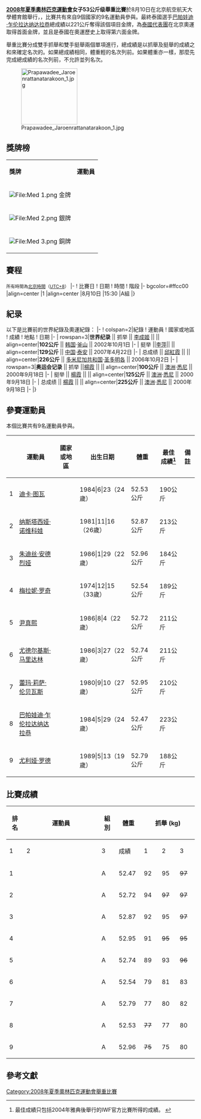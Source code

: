 {{2008年奥运会举重}}
'''[[2008年夏季奧林匹克運動會|2008年夏季奧林匹克運動會]]女子53公斤级舉重比賽'''於8月10日在北京航空航天大學體育館舉行，，比賽共有來自9個國家的9名運動員參與。最終泰國選手[[巴帕娃迪·乍伦拉达纳达拉恭|巴帕娃迪·乍伦拉达纳达拉恭]]總成績以221公斤奪得該個項目金牌，為[[2008年夏季奧林匹克運動會泰國代表團|泰國代表團]]在北京奧運取得首面金牌，並且是泰國在奧運歷史上取得第六面金牌。

舉重比賽分成雙手抓舉和雙手挺舉兩個單項進行，總成績是以抓舉及挺舉的成績之和來確定名次的。如果總成績相同，體重輕的名次列前。如果體重亦一樣，那麼先完成總成績的名次列前，不允許並列名次。

[[File:Prapawadee_Jaroenrattanatarakoon_1.jpg|150px]]

== 獎牌榜 ==
{| class="wikitable"
|- bgcolor="#efefef"
| '''獎牌'''
| '''運動員'''
|-
| bgcolor="gold" | [[File:Med_1.png|File:Med 1.png]] 金牌
|{{flagIOCathlete|[[巴帕瓦迪·乍伦拉达那达拉恭|巴帕瓦迪·乍伦拉达那达拉恭]]|THA|2008年夏季}}
|-
| bgcolor="silver" | [[File:Med_2.png|File:Med 2.png]] 銀牌
|{{flagIOCathlete|[[尹真熙|尹真熙]]|KOR|2008年夏季}}
|-
| bgcolor="cc9966" | [[File:Med_3.png|File:Med 3.png]] 銅牌
|{{flagIOCathlete|[[纳斯塔西娅·诺维科娃|纳斯塔西娅·诺维科娃]]|BLR|2008年夏季}}
|}

== 賽程 ==
<small>所有時間為[[北京時間|北京時間]]（[[UTC+8|UTC+8]]）</small>
{{start box}}
|-
! 比賽日 
! 日期
! 時間
! 階段 
|- bgcolor=#ffcc00 
|align=center |1
|align=center |8月10日
|15:30 
|A組			
|}


== 紀录 ==
以下是比賽前的世界紀錄及奧運紀錄：
{{start box}}
|-
! colspan=2|紀錄 
! 運動員
! 國家或地區
! 成績
! 地點
! 日期
|-
| rowspan=3|'''世界纪录''' || 抓举 || [[李成姬|李成姬]] ||{{PRK}} || align=center|'''102公斤''' || [[韩国|韩国]]·[[釜山|釜山]] || 2002年10月1日
|-
| 挺举 ||[[李萍_(舉重運動員)|李萍]]||{{CHN}} || align=center|'''129公斤''' || [[中国|中国]]·[[泰安|泰安]] || 2007年4月22日
|-
| 总成绩 || [[邱紅霞|邱紅霞]] ||{{CHN}} || align=center|'''226公斤''' || [[多米尼加共和国|多米尼加共和国]]·[[圣多明各|圣多明各]] || 2006年10月2日
|-
| rowspan=3|'''奥运会记录''' || 抓举 ||[[楊霞|楊霞]] ||{{CHN}} || align=center|'''100公斤''' || [[澳洲|澳洲]]·[[悉尼|悉尼]] || 2000年9月18日
|-
| 挺举 || [[楊霞|楊霞]] || {{CHN}} || align=center|'''125公斤''' || [[澳洲|澳洲]]·[[悉尼|悉尼]] || 2000年9月18日
|-
| 总成绩 || [[楊霞|楊霞]] || {{CHN}} || align=center|'''225公斤''' || [[澳洲|澳洲]]·[[悉尼|悉尼]] || 2000年9月18日
|-
|}

== 參賽運動員 ==
本個比賽共有9名運動員參與。
{|class = "wikitable sortable" width=100% style="text-align:center" style="font-size:85%"
|-
! !! 運動員!!國家或地區!! class="unsortable"|出生日期!! 體重!! 最佳成績<ref>最佳成績只包括2004年雅典後舉行的IWF官方比賽所得的成績。  {{cite web |url=http://www.iwf.net/results/results_alap.php |title=存档副本 |accessdate=2011-09-08 |deadurl=yes |archiveurl=https://web.archive.org/web/20110917075630/http://www.iwf.net/results/results_alap.php |archivedate=2011-09-17 }}</ref> !! class="unsortable"|備註
|-
| 1 || [[迪卡·图瓦|迪卡·图瓦]]|| {{flagIOC|PNG|2008年夏季}} || 1984|6|23（24歲）||52.53公斤 ||190公斤 

|-
| 2 || [[纳斯塔西娅·诺维科娃|纳斯塔西娅·诺维科娃]]|| {{flagIOC|BLR|2008年夏季}} || 1981|11|16（26歲）||52.87公斤|| 213公斤

|-
| 3 || [[朱迪丝·安德烈娅·查孔·奥苏里亚加|朱迪丝·安德烈娅]]|| {{flagIOC|VEN|2008年夏季}} || 1986|1|29（22歲）||52.96公斤|| 184公斤

|-
| 4 || [[梅拉妮·罗奇|梅拉妮·罗奇]]|| {{flagIOC|USA|2008年夏季}} || 1974|12|15（33歲）||52.54公斤|| 189公斤

|-
| 5 || [[尹真熙|尹真熙]]|| {{flagIOC|KOR|2008年夏季}} || 1986|8|4（22歲）||52.72公斤|| 211公斤

|-
| 6 || [[尤德尔基斯·马里达林|尤德尔基斯·马里达林]]|| {{flagIOC|DOM|2008年夏季}} || 1986|3|27（22歲）||52.74公斤|| 211公斤

|-
| 7 || [[蕾玛·莉萨·伦贝瓦斯|蕾玛·莉萨·伦贝瓦斯]]|| {{flagIOC|INA|2008年夏季}} || 1980|9|10（27歲）||52.95 公斤|| 210公斤

|-
| 8 || [[巴帕娃迪·乍伦拉达纳达拉恭|巴帕娃迪·乍伦拉达纳达拉恭]]|| {{flagIOC|THA|2008年夏季}} || 1984|5|29（24歲）||52.47公斤|| 223公斤

|-
| 9 || [[尤利娅·罗德|尤利娅·罗德]]|| {{flagIOC|GER|2008年夏季}} || 1989|5|13（19歲）||52.79公斤|| 188公斤
|}

== 比賽成績 ==
{| class="wikitable" style="text-align:center;" style="font-size:85%"
! rowspan=2| 排名
! rowspan=2 width=305|運動員
! rowspan=2 width=20| 組別
! rowspan=2 width=50|體重
!colspan=4| 抓舉 (kg)
!colspan=4| 挺舉 (kg)
!rowspan=2 width=60| 總成績 (kg)
|-
! width=40|1
! width=40|2
! width=40|3
! width=55|成績
! width=40|1
! width=40|2
! width=40|3
! width=55|成績
|-bgcolor=gold
| 1 ||align=left| {{flagIOCathlete|[[巴帕娃迪·乍伦拉达纳达拉恭|巴帕娃迪·乍伦拉达纳达拉恭]]|THA|2008年夏季}} || A || 52.47 || 92 || 95 || <s>97</s> || ''95'' ||  120 || 126 || <s>130</s> || ''126'' '''OR''' || '''221'''
|-bgcolor=silver
| 2 ||align=left| {{flagIOCathlete|[[尹真熙|尹真熙]]|KOR|2008年夏季}} || A || 52.72 || 94 || <s>97</s> || <s>97</s> || ''94'' ||  116 || 118 || 119 || ''119'' || '''213'''
|-bgcolor=cc9966
| 3 ||align=left| {{flagIOCathlete|[[纳斯塔西娅·诺维科娃|纳斯塔西娅·诺维科娃]]|BLR|2008年夏季}} || A || 52.87 || 92 || 95 || <s>97</s> || ''95'' || <s>116</s>  || 116 || 118 || ''118'' || '''213'''
|-
| 4 ||align=left| {{flagIOCathlete|[[蕾玛·莉萨·伦贝瓦斯|蕾玛·莉萨·伦贝瓦斯]]|INA|2008年夏季}} || A || 52.95 || 91 || <s>95</s> || <s>95</s> || ''91'' ||  110 || 115 || <s>121</s> || ''115'' || '''206'''
|-
| 5 ||align=left| {{flagIOCathlete|[[尤德尔基斯·马里达林|尤德尔基斯·马里达林]]|DOM|2008年夏季}} || A || 52.74 || 89 || 93 || <s>96</s> || ''93'' ||  111 || <s>118</s> || <s>120</s> || ''111'' || '''204'''
|-
| 6 ||align=left| {{flagIOCathlete|[[梅拉妮·罗奇|梅拉妮·罗奇]]|USA|2008年夏季}} || A || 52.54 || 79 || 81 || 83 || ''83'' ||  105 || 108 || 110 || ''110'' || '''193 NR'''
|-
| 7 ||align=left| {{flagIOCathlete|[[尤利娅·罗德|尤利娅·罗德]]|GER|2008年夏季}} || A || 52.79 || 77 || 80 || 82 || ''82'' ||  99 || 103 || <s>105</s> || ''103'' || '''185'''
|-
| 8 ||align=left| {{flagIOCathlete|[[迪卡·图瓦|迪卡·图瓦]]|PNG|2008年夏季}} || A || 52.53 || <s>77</s> || 77 || 80 || ''80'' ||  104 || <s>108</s> || <s>108</s> || ''104'' || '''184'''
|-
| 9 ||align=left| {{flagIOCathlete|[[朱迪丝·安德烈娅|朱迪丝·安德烈娅]]|VEN|2008年夏季}} || A || 52.96 || <s>75</s> || 75 || 80 || ''80'' || 101 || <s>106</s> || <s>106</s> || ''101'' || '''181'''
|}


== 參考文獻 ==
<div class="references-small">
<references />
</div>

[[Category:2008年夏季奧林匹克運動會舉重比賽|Category:2008年夏季奧林匹克運動會舉重比賽]]